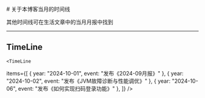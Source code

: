 
<BaseLayout title="About">
  <BaseCard title="About">
# 关于本博客当月的时间线

其他时间线可在生活文章中的当月月报中找到

---

## TimeLine

    <TimeLine

items={[
{ year: "2024-10-01", event: "发布《2024-09月报》" },
{ year: "2024-10-02", event: "发布《JVM故障诊断与性能调优》" },
{ year: "2024-10-06", event: "发布《如何实现扫码登录功能》" },
]}
/>

  </BaseCard>
</BaseLayout>
